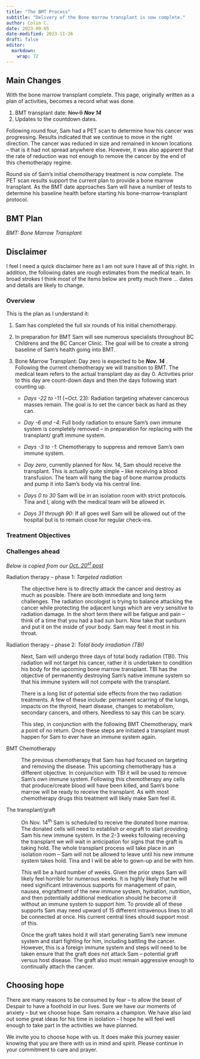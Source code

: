 ```yaml
---
title: "The BMT Process"
subtitle: "Delivery of the Bone marrow transplant is now complete."
author: Colin C.
date: 2023-09-05
date-modified: 2023-11-26
draft: false
editor: 
  markdown: 
    wrap: 72
---
```




::: callout-important
## Main Changes

With the bone marrow transplant complete.  This page, originally written as a plan of activities, becomes a record what was done. 

1.  BMT transplant date: ~~Nov 9~~ ***Nov 14***
2.  Updates to the countdown dates.
:::

Following round four, Sam had a PET scan to determine how his cancer was
progressing. Results indicated that we continue to move in the right
direction. The cancer was reduced in size and remained in known
locations -- that is it had not spread anywhere else. However, it was
also apparent that the rate of reduction was not enough to remove the
cancer by the end of this chemotherapy regime.

Round six of Sam's initial chemotherapy
treatment is now complete. The PET scan results support the current plan to provide a bone marrow transplant. As the BMT date approaches Sam will have a number of tests to
determine his baseline health before starting his bone-marrow-transplant
protocol.

## BMT Plan

*BMT: Bone Marrow Transplant*\

::: callout-warning
## Disclaimer

I feel I need a quick disclaimer here as I am not sure I have all of
this right. In addition, the following dates are rough estimates from
the medical team. In broad strokes I think most of the items below are
pretty much there ... dates and details are likely to change.
:::



### Overview 

This is the plan as I understand it:

1.  Sam has completed the full six rounds of his initial chemotherapy.

2.  In preparation for BMT Sam will see numerous specialists throughout
    BC Childrens and the BC Cancer Clinic. The goal will be to create a
    strong baseline of Sam's health going into BMT.

3.  Bone Marrow Transplant: Day zero is expected to be ***Nov. 14*** .\
    Following the current chemotherapy we will transition to BMT. The
    medical team refers to the actual transplant day as day 0.
    Activities prior to this day are count-down days and then the days
    following start counting up.

    -   *Days -22 to -11* (\~Oct. 23): Radiation targeting whatever
        cancerous masses remain. The goal is to set the cancer back as
        hard as they can.

    -   *Day -6 and -4*: Full body radiation to ensure Sam's own immune
        system is completely removed -- in preparation for replacing
        with the transplant/ graft immune system.

    -   *Days -3 to -1*: Chemotherapy to suppress and remove Sam's own
        immune system.

    -   *Day zero*, currently planned for Nov. 14, Sam should receive the
        transplant. This is actually quite simple -- like receiving a
        blood transfusion. The team will hang the bag of bone marrow
        products and pump it into Sam's body via his central line.

    -   *Days 0 to 30* Sam will be in an isolation room with strict
        protocols. Tina and I, along with the medical team will be
        allowed in.

    -   *Days 31 through 90*: If all goes well Sam will be allowed out
        of the hospital but is to remain close for regular check-ins.


### Treatment Objectives 

### Challenges ahead

_Below is copied from our [Oct. 20^st^ post](/posts/2309/2023-10-18_knife-edge-no-assurances.qmd)_



Radiation therapy -- phase 1: *Targeted radiation*

:   The objective here is to directly attack the cancer and destroy as
    much as possible. There are both immediate and long term challenges.
    The radiation oncologist is trying to balance attacking the cancer
    while protecting the adjacent lungs which are very sensitive to
    radiation damage. In the short term there will be fatigue and pain
    -- think of a time that you had a bad sun burn. Now take that
    sunburn and put it on the inside of your body. Sam may feel it most
    in his throat.

Radiation therapy -- phase 2: *Total body irradiation (TBI)*

:   Next, Sam will undergo three days of total body radiation (TBI).
    This radiation will not target his cancer, rather it is undertaken
    to condition his body for the upcoming bone marrow transplant. TBI
    has the objective of permanently destroying Sam's native immune
    system so that his immune system will not compete with the
    transplant.

:   There is a long list of potential side effects from the two
    radiation treatments. A few of these include: permanent scarring of
    the lungs, impacts on the thyroid, heart disease, changes to
    metabolism, secondary cancers, and others. Needless to say this can
    be scary.

:   This step, in conjunction with the following BMT Chemotherapy, mark
    a point of no return. Once these steps are initiated a transplant
    must happen for Sam to ever have an immune system again.


BMT Chemotherapy

:   The previous chemotherapy that Sam has had focused on targeting and
    removing the disease. This upcoming chemotherapy has a different
    objective. In conjunction with TBI it will be used to remove Sam's
    own immune system. Following this chemotherapy any cells that
    produce/create blood will have been killed, and Sam's bone marrow
    will be ready to receive the transplant. As with most chemotherapy
    drugs this treatment will likely make Sam feel ill.

The transplant/graft

:   On Nov. 14^th^ Sam is scheduled to receive the donated bone marrow.
    The donated cells will need to establish or engraft to start
    providing Sam his new immune system. In the 2-3 weeks following
    receiving the transplant we will wait in anticipation for signs that
    the graft is taking hold. The whole transplant process will take
    place in an isolation room -- Sam will not be allowed to leave until
    his new immune system takes hold. Tina and I will be able to gown-up
    and be with him.

:   This will be a hard number of weeks. Given the prior steps Sam will
    likely feel horrible for numerous weeks. It is highly likely that he
    will need significant intravenous supports for management of pain,
    nausea, engraftment of the new immune system, hydration, nutrition,
    and then potentially additional medication should he become ill
    without an immune system to support him. To provide all of these
    supports Sam may need upward of 15 different intravenous lines to
    all be connected at once. His current central lines should support
    most of this.

:   Once the graft takes hold it will start generating Sam's new immune
    system and start fighting for him, including battling the cancer.
    However, this is a foreign immune system and steps will need to be
    taken ensure that the graft does not attack Sam -- potential graft
    versus host disease. The graft also must remain aggressive enough to
    continually attach the cancer.

## Choosing hope

There are many reasons to be consumed by fear -- to allow the beast of
Despair to have a foothold in our lives. Sure we have our moments of
anxiety -- but we choose hope. Sam remains a champion. We have also laid
out some great ideas for his time in isolation -- I hope he will feel
well enough to take part in the activities we have planned.

We invite you to choose hope with us. It does make this journey easier
knowing that you are there with us in mind and spirit. Please continue
in your commitment to care and prayer.
